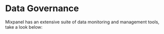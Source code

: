 
# Data Governance

Mixpanel has an extensive suite of data monitoring and management tools, take a look below:

<Cards>
  <Card icon title="Lexicon - Data Descriptions" href="/docs/data-governance/lexicon" />
  <Card icon title="Data Views & Classification" href="/docs/data-governance/data-views-and-classification" />
  <Card icon title="Event Approval" href="/docs/data-governance/event-approval" />
  <Card icon title="Data Volume Monitoring" href="/docs/data-governance/data-volume-monitoring" />
  <Card icon title="Data Clean-Up" href="/docs/data-governance/data-clean-up" />
</Cards>
